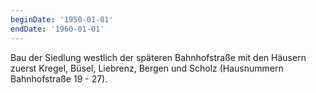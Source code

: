 ```yaml
---
beginDate: '1950-01-01'
endDate: '1960-01-01'
---
```


Bau der Siedlung westlich der späteren Bahnhofstraße mit den Häusern zuerst
Kregel, Büsel, Liebrenz, Bergen und Scholz (Hausnummern Bahnhofstraße 19 - 27).
